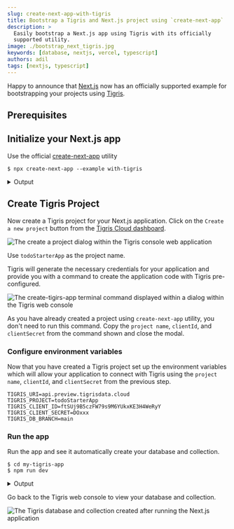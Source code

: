 ```yaml
---
slug: create-next-app-with-tigris
title: Bootstrap a Tigris and Next.js project using `create-next-app`
description: >
  Easily bootstrap a Next.js app using Tigris with its officially
  supported utility.
image: ./bootstrap_next_tigris.jpg
keywords: [database, nextjs, vercel, typescript]
authors: adil
tags: [nextjs, typescript]
---
```



Happy to announce that [Next.js][nextjs-url] now has an officially supported example for bootstrapping
your projects using [Tigris][tigris-url].

## Prerequisites

<Installation />

## Initialize your Next.js app

Use the official [create-next-app](https://nextjs.org/docs/api-reference/create-next-app) utility

```shell
$ npx create-next-app --example with-tigris
```

<details>
  <summary>Output</summary>
  <TerminalWindow>
    <CodeBlock language="shell">{createNextAppOutput}</CodeBlock>
  </TerminalWindow>
</details>

## Create Tigris Project

Now create a Tigris project for your Next.js application.
Click on the `Create a new project` button from the <a href={tigrisConfig.consoleUrl}>Tigris Cloud dashboard</a>.

![The create a project dialog within the Tigris console web application](./create-new-project-dialog.jpg)

Use `todoStarterApp` as the project name.

Tigris will generate the necessary credentials for your application and provide you with a command to create the application code with Tigris pre-configured.

![The create-tigirs-app terminal command displayed within a dialog within the Tigris web console](./)

As you have already created a project using `create-next-app` utility, you don't need to run this command.
Copy the `project name`, `clientId`, and `clientSecret` from the command shown
and close the modal.

### Configure environment variables

Now that you have created a Tigris project set up the environment variables
which will allow your application to connect with Tigris using the `project name`, `clientId`, and `clientSecret` from the previous step.

```dotenv title=.env
TIGRIS_URI=api.preview.tigrisdata.cloud
TIGRIS_PROJECT=todoStarterApp
TIGRIS_CLIENT_ID=ftSUj9B5czFW79s9M6YUkxKE3H4WeRyY
TIGRIS_CLIENT_SECRET=DOxxx
TIGRIS_DB_BRANCH=main
```

### Run the app

Run the app and see it automatically create your database and collection.

```shell
$ cd my-tigris-app
$ npm run dev
```

<details>
  <summary>Output</summary>
  <TerminalWindow>
    <CodeBlock language="shell">{runNextAppOutput}</CodeBlock>
  </TerminalWindow>
</details>

Go back to the Tigris web console to view your database and collection.

![The Tigris database and collection created after running the Next.js application](/img/screenshots/tigris-web-console-collections.png)

<!-- MARKDOWN LINKS -->

[nextjs-url]: https://nextjs.org/
[tigris-url]: https://docs.tigrisdata.com/guides/nextjs/
